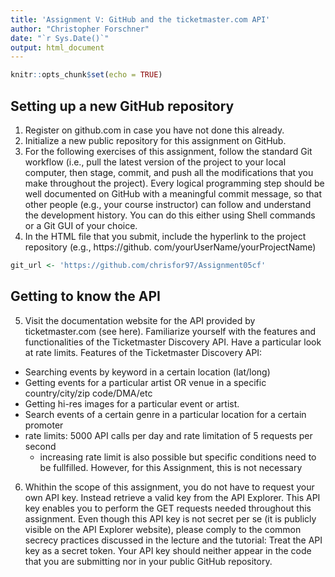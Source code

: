 ```yaml
---
title: 'Assignment V: GitHub and the ticketmaster.com API'
author: "Christopher Forschner"
date: "`r Sys.Date()`"
output: html_document
---
```


```r
knitr::opts_chunk$set(echo = TRUE)
```

## Setting up a new GitHub repository

(1) Register on github.com in case you have not done this already.
(2) Initialize a new public repository for this assignment on GitHub.
(3) For the following exercises of this assignment, follow the standard Git workflow (i.e., pull the latest
version of the project to your local computer, then stage, commit, and push all the modifications that you
make throughout the project). Every logical programming step should be well documented on GitHub
with a meaningful commit message, so that other people (e.g., your course instructor) can follow and
understand the development history. You can do this either using Shell commands or a Git GUI of your
choice.
(4) In the HTML file that you submit, include the hyperlink to the project repository (e.g., https://github.
com/yourUserName/yourProjectName)

```r
git_url <- 'https://github.com/chrisfor97/Assignment05cf'
```
## Getting to know the API
(5) Visit the documentation website for the API provided by ticketmaster.com (see here). Familiarize yourself with the features and functionalities of the Ticketmaster Discovery API. Have a particular look at rate limits.
Features of the Ticketmaster Discovery API: 
* Searching events by keyword in a certain location (lat/long)
* Getting events for a particular artist OR venue in a specific country/city/zip code/DMA/etc
* Getting hi-res images for a particular event or artist.
* Search events of a certain genre in a particular location for a certain promoter
* rate limits: 5000 API calls per day and rate limitation of 5 requests per second
    + increasing rate limit is also possible but specific conditions need to be fullfilled. However, for this Assignment, this is not necessary


(6) Whithin the scope of this assignment, you do not have to request your own API key. Instead retrieve
a valid key from the API Explorer. This API key enables you to perform the GET requests needed
throughout this assignment. Even though this API key is not secret per se (it is publicly visible on the
API Explorer website), please comply to the common secrecy practices discussed in the lecture and the
tutorial: Treat the API key as a secret token. Your API key should neither appear in the code that you
are submitting nor in your public GitHub repository.



































